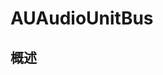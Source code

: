 # AUAudioUnitBus

<ToBePolishedAfterTranslation />

<OriginalSource
  title="AUAudioUnitBus"
  url="https://developer.apple.com/documentation/audiotoolbox/auaudiounitbus"
  summary="AUAudioUnitBus 类定义音频单元上的输入或输出连接点"
/>

## 概述
